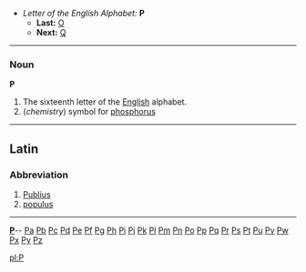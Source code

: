 *''Letter of the English Alphabet:'' '''P'''
**'''Last:''' [[O]]
**'''Next:''' [[Q]]

----

===Noun===
'''P'''

#The sixteenth letter of the [[English]] alphabet.
#(''chemistry'') symbol for [[phosphorus]]


----

==Latin==
===Abbreviation===

# [[Publius]]
# [[populus]]
----
{{indexletters1}}  '''[http://wiktionary.org/w/wiki.phtml?title=Special:Allpages&from=P P] '''-- [http://wiktionary.org/w/wiki.phtml?title=Special:Allpages&from=Pa Pa] [http://wiktionary.org/w/wiki.phtml?title=Special:Allpages&from=Pb Pb] [http://wiktionary.org/w/wiki.phtml?title=Special:Allpages&from=Pc Pc] [http://wiktionary.org/w/wiki.phtml?title=Special:Allpages&from=Pd Pd] [http://wiktionary.org/w/wiki.phtml?title=Special:Allpages&from=Pe Pe] [http://wiktionary.org/w/wiki.phtml?title=Special:Allpages&from=Pf Pf] [http://wiktionary.org/w/wiki.phtml?title=Special:Allpages&from=Pg Pg] [http://wiktionary.org/w/wiki.phtml?title=Special:Allpages&from=Ph Ph] [http://wiktionary.org/w/wiki.phtml?title=Special:Allpages&from=Pi Pi] [http://wiktionary.org/w/wiki.phtml?title=Special:Allpages&from=Pj Pj] [http://wiktionary.org/w/wiki.phtml?title=Special:Allpages&from=Pk Pk] [http://wiktionary.org/w/wiki.phtml?title=Special:Allpages&from=Pl Pl] [http://wiktionary.org/w/wiki.phtml?title=Special:Allpages&from=Pm Pm] [http://wiktionary.org/w/wiki.phtml?title=Special:Allpages&from=Pn Pn] [http://wiktionary.org/w/wiki.phtml?title=Special:Allpages&from=Po Po] [http://wiktionary.org/w/wiki.phtml?title=Special:Allpages&from=Pp Pp] [http://wiktionary.org/w/wiki.phtml?title=Special:Allpages&from=Pq Pq] [http://wiktionary.org/w/wiki.phtml?title=Special:Allpages&from=Pr Pr] [http://wiktionary.org/w/wiki.phtml?title=Special:Allpages&from=Ps Ps] [http://wiktionary.org/w/wiki.phtml?title=Special:Allpages&from=Pt Pt] [http://wiktionary.org/w/wiki.phtml?title=Special:Allpages&from=Pu Pu] [http://wiktionary.org/w/wiki.phtml?title=Special:Allpages&from=Pv Pv] [http://wiktionary.org/w/wiki.phtml?title=Special:Allpages&from=Pw Pw] [http://wiktionary.org/w/wiki.phtml?title=Special:Allpages&from=Px Px] [http://wiktionary.org/w/wiki.phtml?title=Special:Allpages&from=Py Py] [http://wiktionary.org/w/wiki.phtml?title=Special:Allpages&from=Pz Pz]<br>
{{indexletters2}}

[[pl:P]]